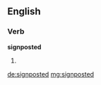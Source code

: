 ==English==

===Verb===
'''signposted'''

# {{past of|signpost}}

[[de:signposted]]
[[mg:signposted]]